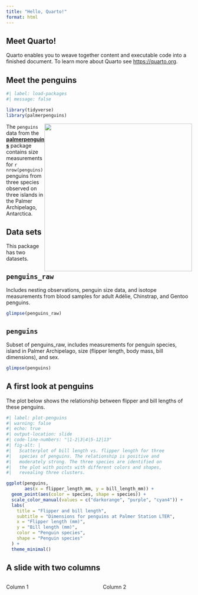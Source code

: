 ```yaml
---
title: "Hello, Quarto!"
format: html
---
```


## Meet Quarto!

Quarto enables you to weave together content and executable code into a finished document.
To learn more about Quarto see <https://quarto.org>.

## Meet the penguins

```r
#| label: load-packages
#| message: false

library(tidyverse)
library(palmerpenguins)
```

![](images/lter_penguins.png){style="float: right;" fig-alt="Three species of penguins: Chinstrap, Gentoo, Adelie." width="400"}

The `penguins` data from the [**palmerpenguins**](https://allisonhorst.github.io/palmerpenguins "palmerpenguins R package") package contains size measurements for `r nrow(penguins)` penguins from three species observed on three islands in the Palmer Archipelago, Antarctica.

## Data sets

This package has two datasets.

::: panel-tabset
## `penguins_raw`

Includes nesting observations, penguin size data, and isotope measurements from blood samples for adult Adélie, Chinstrap, and Gentoo penguins.

```r
glimpse(penguins_raw)
```

## `penguins`

Subset of penguins_raw, includes measurements for penguin species, island in Palmer Archipelago, size (flipper length, body mass, bill dimensions), and sex.

```r
glimpse(penguins)
```
:::

## A first look at penguins

The plot below shows the relationship between flipper and bill lengths of these penguins.

```r
#| label: plot-penguins
#| warning: false
#| echo: true
#| output-location: slide
#| code-line-numbers: "|1-2|3|4|5-12|13"
#| fig-alt: |
#|   Scatterplot of bill length vs. flipper length for three 
#|   species of penguins. The relationship is positive and 
#|   moderately strong. The three species are identified on 
#|   the plot with points with different colors and shapes, 
#|   revealing three clusters.

ggplot(penguins, 
       aes(x = flipper_length_mm, y = bill_length_mm)) +
  geom_point(aes(color = species, shape = species)) +
  scale_color_manual(values = c("darkorange", "purple", "cyan4")) +
  labs(
    title = "Flipper and bill length",
    subtitle = "Dimensions for penguins at Palmer Station LTER",
    x = "Flipper length (mm)", 
    y = "Bill length (mm)",
    color = "Penguin species", 
    shape = "Penguin species"
  ) +
  theme_minimal()
```

## A slide with two columns

::: columns
::: {.column width="50%"}
Column 1
:::

::: {.column width="50%"}
Column 2
:::
:::
